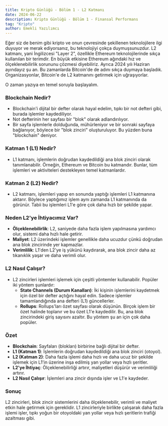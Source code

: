 ```yaml
---
title: Kripto Günlüğü - Bölüm 1 - L2 Katmanı
date: 2024-06-22
description: Kripto Günlüğü - Bölüm 1 - Finansal Performans
tag: "Kripto"
author: Emekli Yazılımcı
---
```


Eğer siz de benim gibi kripto ve onun çevresinde şekillenen teknolojilere ilgi duyuyor ve merak ediyorsanız, bu teknolojiyi çokça duymuşsunuzdur. L2 katmanı, yani İngilizcesi "Layer 2", özellikle Ethereum teknolojilerinde sıkça kullanılan bir terimdir. En büyük etkisine Ethereum ağındaki hız ve ölçeklenebilirlik sorununu çözmesi diyebiliriz. Ayrıca 2024 yılı Haziran ayındayız şu an. Bu zamanlarda Bitcoin'de de adını sıkça duymaya başladık. Organizasyonlar, Bitcoin'e de L2 katmanını getirmek için uğraşıyorlar.

O zaman yazıya en temel soruyla başlayalım.

### Blockchain Nedir?
   - Blockchain'i dijital bir defter olarak hayal edelim, tıpkı bir not defteri gibi, burada işlemler kaydediliyor.
   - Not defterinin her sayfası bir "blok" olarak adlandırılıyor.
   - Bir sayfa işlemlerle dolduğunda, mühürleniyor ve bir sonraki sayfaya bağlanıyor, böylece bir "blok zinciri" oluşturuluyor. Bu yüzden buna "blockchain" deniyor.

### Katman 1 (L1) Nedir?
   - L1 katmanı, işlemlerin doğrudan kaydedildiği ana blok zinciri olarak tanımlanabilir. Örneğin, Ethereum ve Bitcoin bu katmandır. Bunlar, tüm işlemleri ve aktiviteleri destekleyen temel katmanlardır.

### Katman 2 (L2) Nedir?
   - L2 katmanı, işlemleri yapıp en sonunda yaptığı işlemleri L1 katmanına aktarır. Böylece yaptığımız işlem aynı zamanda L1 katmanında da görünür. Tabii bu işlemleri L1'e göre çok daha hızlı bir şekilde yapar.

### Neden L2'ye İhtiyacımız Var?
   - **Ölçeklenebilirlik**: L2, saniyede daha fazla işlem yapılmasına yardımcı olur, sistemi daha hızlı hale getirir.
   - **Maliyet**: L2 üzerindeki işlemler genellikle daha ucuzdur çünkü doğrudan ana blok zincirinde yer kapmazlar.
   - **Verimlilik**: L1'den L2'ye iş yükünü kaydırarak, ana blok zincir daha az tıkanıklık yaşar ve daha verimli olur.

### L2 Nasıl Çalışır?
   - L2 zincirleri işlemleri işlemek için çeşitli yöntemler kullanabilir. Popüler iki yöntem şunlardır:
     - **State Channels (Durum Kanalları)**: İki kişinin işlemlerini kaydetmek için özel bir defter açtığını hayal edin. Sadece işlemler tamamlandığında ana defteri (L1) güncellerler.
     - **Rollups**: Rollups'ları özet sayfası olarak düşünün. Birçok işlem bir özet halinde toplanır ve bu özet L1'e kaydedilir. Bu, ana blok zincirindeki giriş sayısını azaltır. Bu yöntem şu an için çok daha popüler.

### Özet
- **Blockchain**: Sayfaları (blokları) birbirine bağlı dijital bir defter.
- **L1 (Katman 1)**: İşlemlerin doğrudan kaydedildiği ana blok zinciri (otoyol).
- **L2 (Katman 2)**: Daha fazla işlemi daha hızlı ve daha ucuz bir şekilde işlemek için L1'in üzerine inşa edilmiş yan yollar veya hızlı şeritler.
- **L2'ye İhtiyaç**: Ölçeklenebilirliği artırır, maliyetleri düşürür ve verimliliği artırır.
- **L2 Nasıl Çalışır**: İşlemleri ana zincir dışında işler ve L1'e kaydeder.

### Sonuç

L2 zincirleri, blok zincir sistemlerini daha ölçeklenebilir, verimli ve maliyet etkin hale getirmek için gereklidir. L1 zincirleriyle birlikte çalışarak daha fazla işlemi işler, tıpkı yoğun bir otoyoldaki yan yollar veya hızlı şeritlerin trafiği azaltması gibi.
